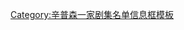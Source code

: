 {{Infobox Simpsons season episode list
| color         = #FD9D83 
| season_number = 5
| start_year    = 1993
| end_year      = 1994
| start_date    = 1993年9月30日
| end_date      = 1994年5月19日
| episode_list  = 
#《[[霍默的理发店四重唱]]》
#《[[恐惧角]]》
#《[[霍默上大学]]》
#《[[玫瑰花蕾 (辛普森一家)|玫瑰花蕾]]》
#《[[恐怖的树屋第四集]]》
#《[[末路玛琦]]》
#《[[巴特的另一面]]》
#《[[街区童军]]》
#《[[霍默最后的诱惑]]》
#《[[金田镇－我如何学会停止恐惧并爱上赌博合法|金田镇]]》
#《[[义务警员霍默]]》
#《[[巴特成名]]》
#《[[霍默与阿普]]》
#《[[莉萨挑战马里布·斯泰西]]》
#《[[深空霍默]]》
#《[[霍默喜欢弗兰德]]》
#《[[巴特的宠物象]]》
#《[[伯恩斯的继承人]]》
#《[[西摩·斯金纳之歌]]》
#《[[知道得太多的男孩]]》
#《[[鲍维尔夫人的情人]]》
#《[[婚姻成功的秘密]]》
}}<noinclude>[[Category:辛普森一家剧集名单信息框模板]]</noinclude>